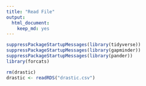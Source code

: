 ```yaml
---
title: "Read File"
output: 
  html_document: 
    keep_md: yes
---
```


```r
suppressPackageStartupMessages(library(tidyverse))
suppressPackageStartupMessages(library(gapminder))
suppressPackageStartupMessages(library(pander))
library(forcats)
```

```r
rm(drastic)
drastic <- readRDS("drastic.csv")
```


